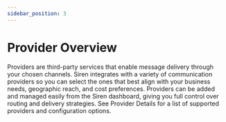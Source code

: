 ```yaml
---
sidebar_position: 3
---
```

# Provider Overview

Providers are third-party services that enable message delivery through your chosen channels. Siren integrates with a variety of communication providers so you can select the ones that best align with your business needs, geographic reach, and cost preferences.
Providers can be added and managed easily from the Siren dashboard, giving you full control over routing and delivery strategies.
See Provider Details for a list of supported providers and configuration options.

